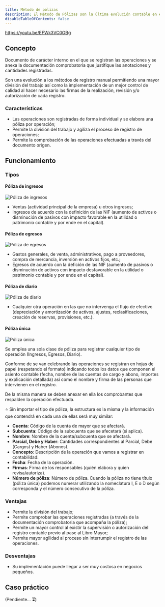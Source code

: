 ```yaml
---
title: Método de pólizas
description: El Método de Pólizas son la última evolución contable en el registro de operaciones.
disableTableOfContents: false
---
```


https://youtu.be/EFWk3VC0OBg

## Concepto

Documento de carácter interno en el que se registran las operaciones y se anexa la documentación comprobatoria que justifique las anotaciones y cantidades registradas.

Son una evolución a los métodos de registro manual permitiendo una mayor división del trabajo así como la implementación de un mejor control de calidad al hacer necesario las firmas de la realización, revisión y/o autorización de cada registro.

### Características

- Las operaciones son registradas de forma individual y se elabora una póliza por operación;
- Permite la división del trabajo y agiliza el proceso de registro de operaciones;
- Permite la comprobación de las operaciones efectuadas a través del documento origen.

## Funcionamiento

### Tipos

#### Póliza de ingresos

![Póliza de ingresos](https://s3-us-west-1.amazonaws.com/conta.soy/img/docs/libros-contables/01-metodo-polizas.jpg)

- Ventas (actividad principal de la empresa) u otros ingresos;
- Ingresos de acuerdo con la definición de las NIF (aumento de activos o disminución de pasivos con impacto favorable en la utilidad o patrimonio contable y por ende en el capital).

#### Póliza de egresos

![Póliza de egresos](https://s3-us-west-1.amazonaws.com/conta.soy/img/docs/libros-contables/02-metodo-polizas.jpg)

- Gastos generales, de venta, administrativos, pago a proveedores, compra de mercancía, inversión en activos fijos, etc.;
- Egresos de acuerdo con la defición de las NIF (aumento de pasivos o disminución de activos con impacto desfavorable en la utilidad o patrimonio contable y por ende en el capital).

#### Póliza de diario

![Póliza de diario](https://s3-us-west-1.amazonaws.com/conta.soy/img/docs/libros-contables/03-metodo-polizas.jpg)

- Cualquier otra operación en las que no intervenga el flujo de efectivo (depreciación y amortización de activos, ajustes, reclasificaciones, creación de reservas, provisiones, etc.).

#### Póliza única

![Póliza única](https://s3-us-west-1.amazonaws.com/conta.soy/img/docs/libros-contables/04-metodo-polizas.jpg)

Se emplea una sola clase de póliza para registrar cualquier tipo de operación (Ingresos, Egresos, Diario).

Conforme de se van celebrando las operaciones se registran en hojas de papel (respetando el formato) indicando todos los datos que componen el asiento contable (fecha, nombre de las cuentas de cargo y abono, importes y explicación detallada) así como el nombre y firma de las personas que intervienen en el registro.

De la misma manera se deben anexar en ella los comprobantes que respalden la operación efectuada.

⭐ Sin importar el tipo de póliza, la estructura es la misma y la información que contendrá en cada una de ellas será muy similar:

- **Cuenta**: Código de la cuenta de mayor que se afectará.
- **Subcuenta**: Código de la subcuenta que se afecetará (si aplica).
- **Nombre**: Nombre de la cuenta/subcuenta que se afectará.
- **Parcial, Debe y Haber**: Cantidades correspondientes al Parcial, Debe (Cargos) y Haber (Abonos).
- **Concepto**: Descripción de la operación que vamos a registrar en contabilidad.
- **Fecha**: Fecha de la operación.
- **Firmas**: Firma de los responsables (quién elabora y quien revisa/autoriza).
- **Número de póliza**: Número de póliza. Cuando la póliza no tiene título (póliza única) podemos numerar utilizando la nomeclatura I, E o D según corresponda y el número consecutivo de la póliza.

### Ventajas

- Permite la división del trabajo;
- Permite comprobar las operaciones registradas (a través de la documentación comprobatoria que acompaña la póliza);
- Permite un mayor control al existir la supervisión o autorización del registro contable previo al pase al Libro Mayor;
- Permite mayor agilidad al proceso sin interrumpir el registro de las operaciones.

### Desventajas

- Su implementación puede llegar a ser muy costosa en negocios pequeños.

## Caso práctico

(Pendiente… ⏳)
